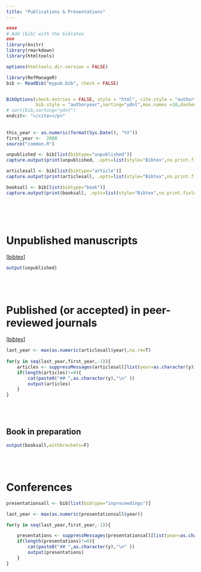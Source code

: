 ```yaml
---
title: "Publications & Presentations"
---
```




```r

####
# Add [bib] with the biblatex
###
library(knitr)
library(rmarkdown)
library(htmltools)

options(htmltools.dir.version = FALSE)

library(RefManageR)
bib <- ReadBib("mypub.bib", check = FALSE)


BibOptions(check.entries = FALSE, style = "html", cite.style = "authortitle",
           bib.style = "authoryear",sorting="ydnt",max.names =10,dashed=FALSE)
# sort(bib,sorting="ydnt")
endcit<- "</cite></p>"
 
 
this_year <- as.numeric(format(Sys.Date(), "%Y"))
first_year <-  2000
source("common.R")

unpublished <- bib[list(bibtype="unpublished")]
capture.output(print(unpublished, .opts=list(style="Bibtex",no.print.fields=c("customa","customb","customc"))) ,file="papers/unpublished.bib")

articlesall <- bib[list(bibtype="article")]
capture.output(print(articlesall, .opts=list(style="Bibtex",no.print.fields=c("customa","customb","customc"))) ,file="papers/published.bib")

booksall <- bib[list(bibtype="book")]
capture.output(print(booksall, .opts=list(style="Bibtex",no.print.fields=c("customa","customb","customc"))) ,file="papers/published.bib")
 

```
<br/>
<br/>

# Unpublished manuscripts
[[bibtex](papers/unpublished.bib)]

```r
output(unpublished)
```
<br/>
<br/>


# Published (or accepted) in peer-reviewed journals
[[bibtex](papers/published.bib)]

```r
last_year <- max(as.numeric(articlesall$year),na.rm=T)
  
for(y in seq(last_year,first_year,-1)){
    articles <- suppressMessages(articlesall[list(year=as.character(y))])
    if(length(articles)!=0){    
        cat(paste0("## ",as.character(y),"\n" )) 
        output(articles)
    }
}    

```
<br/>
<br/>

## Book in preparation

```r
 
output(booksall,withbrackets=F)

```
<br/>
<br/>

# Conferences

```r
presentationsall <- bib[list(bibtype="inproceedings")]

last_year <- max(as.numeric(presentationsall$year))

for(y in seq(last_year,first_year,-1)){

    presentations <- suppressMessages(presentationsall[list(year=as.character(y))])
    if(length(presentations)!=0){    
        cat(paste0("## ",as.character(y),"\n" ))  
        output(presentations)
    }
}
```

